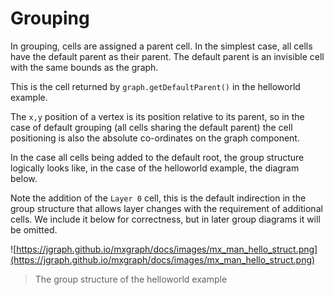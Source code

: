 # Grouping 
In grouping, cells are assigned a parent cell. In the simplest case, all cells have the default parent as their parent. The default parent is an invisible cell with the same bounds as the graph. 

This is the cell returned by `graph.getDefaultParent()` in the helloworld example. 

The `x,y` position of a vertex is its position relative to its parent, so in the case of default grouping (all cells sharing the default parent) the cell positioning is also the absolute co-ordinates on the graph component. 

In the case all cells being added to the default root, the group structure logically looks like, in the case of the helloworld example, the diagram below.

Note the addition of the `Layer 0` cell, this is the default indirection in the group structure that allows layer changes with the requirement of additional cells. We include it below for correctness, but in later group diagrams it will be omitted.


![https://jgraph.github.io/mxgraph/docs/images/mx_man_hello_struct.png](https://jgraph.github.io/mxgraph/docs/images/mx_man_hello_struct.png)

> The group structure of the helloworld example